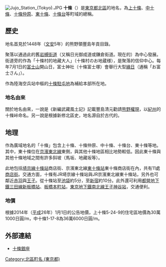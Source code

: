 [[File:Jujo_Station_(Tokyo).JPG|thumb]]
'''十條'''（{{jpn|j=十条|hg=じゅうじょう|rm=Jūjō|f=y}}）是[[東京都|東京都]][[北區_(東京都)|北區]]的地名，為[[上十條|上十條]]、[[中十條|中十條]]、[[十條仲原|十條仲原]]、[[東十條|東十條]]、[[十條台|十條台]]等町域的總稱。

== 歷史 ==
地名首見於1448年（[[文安|文安]]5年）的熊野領豐島年貢目錄。

聚落以通過此的舊[[日光御成街道|岩槻街道]]（又稱日光御成道或鎌倉街道。現在的{{link-ja|東京都道460號中十條赤羽線|東京都道460号中十条赤羽線}}）為中心發展。街道旁的{{link-ja|地福寺|地福寺}}作為「十條村的地藏大人」（十條村のお地蔵様），是聚落的信仰中心。每年7月1日的[[富士山|富士山]]開山日，富士神社（十條富士塚）會舉行大型[[緣日|緣日]]（通稱「お富士さん」）。

作為陸海空兵站中樞的[[十條駐屯地|十條駐屯地]]為補給本部所在地。

=== 地名由來 ===
關於地名由來，一說是《新編武藏風土記》記載豐島清元勸請[[熊野權現|熊野權現]]，以[[紀伊國|紀州]]的十條峠命名。另一說是根據新修北區史，地名源自於古代的{{link-ja|條里制|条里制}}。

== 地理 ==
作為廣域地名的「十條」包含上十條、十條仲原、中十條、十條台、東十條等地。其中，東十條位在[[京濱東北線|京濱東北線]]東側，與其他十條地區相比地勢較低。因此東十條與其他十條地域之間有許多斜坡（馬坂、地藏坂等）。

此地包括[[埼京線|埼京線]][[十條站_(東京都)|十條站]]{{link-ja|十條銀座|十条銀座}}商店街、京濱東北線[[東十條站|東十條站]]東十條商店街在內，共有11處[[商店街|商店街]]。交通方面，十條有JR埼京線十條站與JR京濱東北線東十條站，另外也可鄰近[[赤羽|赤羽]]與[[王子_(東京都北區)|王子]]。從十條站至[[池袋|池袋]]約5分，至[[新宿|新宿]]約10分。此外還可利用[[都營地下鐵三田線|都營地下鐵三田線]][[新板橋站|新板橋站]]、[[板橋本町站|板橋本町站]]，[[東京地下鐵南北線|東京地下鐵南北線]][[王子神谷站|王子神谷站]]，交通便利。

=== 地價 ===
根據2014年（[[平成|平成]]26年）1月1日的公告地價，上十條5-24-9的住宅區地價為30萬1000日圓/m{{sup|2}}，中十條1-17-8為36萬6000日圓/m{{sup|2}}。

== 外部連結 ==
* [http://www.jujo-ginza.com/ 十條銀座]{{Wayback|url=http://www.jujo-ginza.com/ |date=20140819064537 }}

{{東京都北區的町名}}

{{DEFAULTSORT:Jujo}}
[[Category:北區町名_(東京都)|Category:北區町名 (東京都)]]